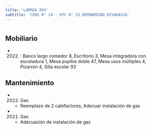 ```yaml
---
title: 'LARREA 854'
subtitle: 'CENS N° 24 - EPC N° 23 BERNARDINO RIVADAVIA'
---
```


#


## Mobiliario

*  (2022) : Banco largo comedor 8, Escritorio 3, Mesa integradora con escotadura 1, Mesa pupitre doble 47, Mesa usos múltiples 4, Pizarrón 4, Silla escolar 93 





## Mantenimiento

*  (2022) Gas 
    + Reemplazo de 2 calefactores, Adecuar instalación de gas

*  (2021) Gas 
    + Adecuación de instalación de gas



